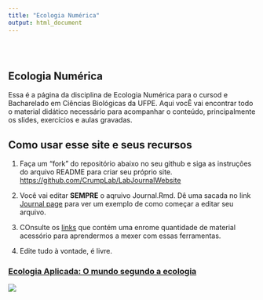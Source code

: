 ```yaml
---
title: "Ecologia Numérica"
output: html_document
---
```


<style type="text/css">
.title {
  display: none;
}

#getting-started img {
  margin-right: 10px;
}

</style>

<div class="row" style="padding-top: 30px;">
<div class="col-sm-6">

# **Ecologia Numérica**

Essa é a página da disciplina de Ecologia Numérica para o cursod e Bacharelado em Ciências Biológicas da UFPE. Aqui vocÊ vai encontrar todo o material didático necessário para acompanhar o conteúdo, principalmente os slides, exercícios e aulas gravadas.

## Como usar esse site e seus recursos

1. Faça um "fork" do repositório abaixo no seu github e siga as instruções do arquivo README para criar seu próprio site. [https://github.com/CrumpLab/LabJournalWebsite](https://github.com/CrumpLab/LabJournalWebsite)

2. Você vai editar **SEMPRE** o aqruivo Journal.Rmd. Dê uma sacada no link [Journal page](https://crumplab.github.io/LabJournalWebsite/Journal.html) para ver um exemplo de como começar a editar seu arquivo.

3. COnsulte os [links](https://crumplab.github.io/LabJournalWebsite/Links.html) que contém uma enrome quantidade de material acessório para aprendermos a mexer com essas ferramentas.

4. Edite tudo à vontade, é livre.


</div>
<div class="col-sm-6">

### [Ecologia Aplicada: O mundo segundo a ecologia](https://ecoaplic.org)

<a href = "https://ecoaplic.org">
![](images/r-pca-heart_400.jpg)
</a>
</div>

